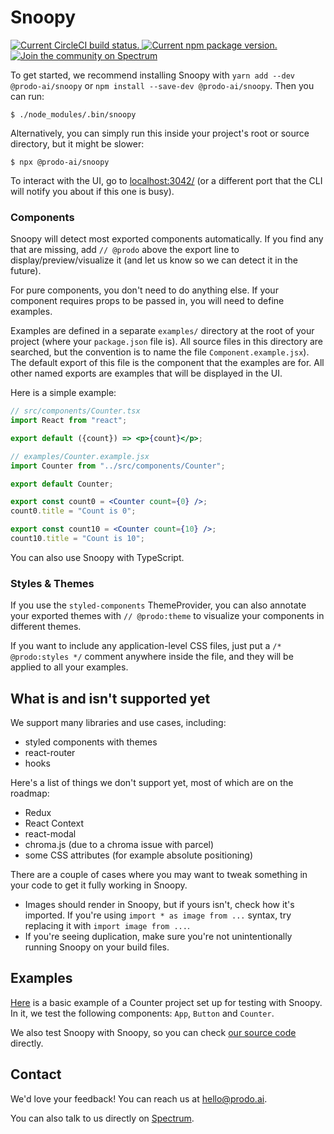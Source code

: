 # Snoopy

<p className="mdx">
  <a href="https://circleci.com/gh/prodo-ai/snoopy/tree/master">
    <img
      src="https://circleci.com/gh/prodo-ai/snoopy/tree/master.svg?style=svg"
      alt="Current CircleCI build status."
    />
  </a>
  <a href="https://www.npmjs.org/package/@prodo-ai/snoopy">
    <img
      src="https://badge.fury.io/js/%40prodo-ai%2Fsnoopy.svg"
      alt="Current npm package version."
    />
  </a>
  <a href="https://spectrum.chat/snoopy">
    <img
      alt="Join the community on Spectrum"
      src="https://withspectrum.github.io/badge/badge.svg"
    />
  </a>
</p>

To get started, we recommend installing Snoopy with `yarn add --dev @prodo-ai/snoopy` or `npm install --save-dev @prodo-ai/snoopy`. Then you can run:

```shell
$ ./node_modules/.bin/snoopy
```

Alternatively, you can simply run this inside your project's root or source directory, but it might be slower:

```shell
$ npx @prodo-ai/snoopy
```

To interact with the UI, go to [localhost:3042/][local snoopy] (or a different port that the CLI will notify you about if this one is busy).

### Components

Snoopy will detect most exported components automatically.
If you find any that are missing, add `// @prodo` above the export line to
display/preview/visualize it (and let us know so we can detect it in the future).

For pure components, you don't need to do anything else. If your component requires
props to be passed in, you will need to define examples.

Examples are defined in a separate `examples/` directory at the root of your
project (where your `package.json` file is). All source files in this directory
are searched, but the convention is to name the file `Component.example.jsx`).
The default export of this file is the component that the examples are for. All
other named exports are examples that will be displayed in the UI.

Here is a simple example:

```jsx
// src/components/Counter.tsx
import React from "react";

export default ({count}) => <p>{count}</p>;
```

```jsx
// examples/Counter.example.jsx
import Counter from "../src/components/Counter";

export default Counter;

export const count0 = <Counter count={0} />;
count0.title = "Count is 0";

export const count10 = <Counter count={10} />;
count10.title = "Count is 10";
```

You can also use Snoopy with TypeScript.

### Styles & Themes

If you use the `styled-components` ThemeProvider, you can also annotate your
exported themes with `// @prodo:theme` to visualize your components in different
themes.

If you want to include any application-level CSS files, just put a `/* @prodo:styles */` comment anywhere inside the file, and they will be applied to
all your examples.

## What is and isn't supported yet

We support many libraries and use cases, including:

- styled components with themes
- react-router
- hooks

Here's a list of things we don't support yet, most of which are on the roadmap:

- Redux
- React Context
- react-modal
- chroma.js (due to a chroma issue with parcel)
- some CSS attributes (for example absolute positioning)

There are a couple of cases where you may want to tweak something in your code
to get it fully working in Snoopy.

- Images should render in Snoopy, but if yours isn't, check how it's imported. If
  you're using `import * as image from ...` syntax, try replacing it with
  `import image from ...`.
- If you're seeing duplication, make sure you're not unintentionally running
  Snoopy on your build files.

## Examples

[Here](https://github.com/prodo-ai/snoopy/tree/master/examples/01-counter) is a
basic example of a Counter project set up for testing with Snoopy. In it, we test
the following components: `App`, `Button` and `Counter`.

We also test Snoopy with Snoopy, so you can check [our source
code](https://github.com/prodo-ai/snoopy/tree/master/packages/ui/src) directly.

## Contact

We'd love your feedback! You can reach us at [hello@prodo.ai][].

You can also talk to us directly on [Spectrum][spectrum].

[hello@prodo.ai]: mailto:hello@prodo.ai
[local snoopy]: http://localhost:3042
[spectrum]: https://spectrum.chat/snoopy
